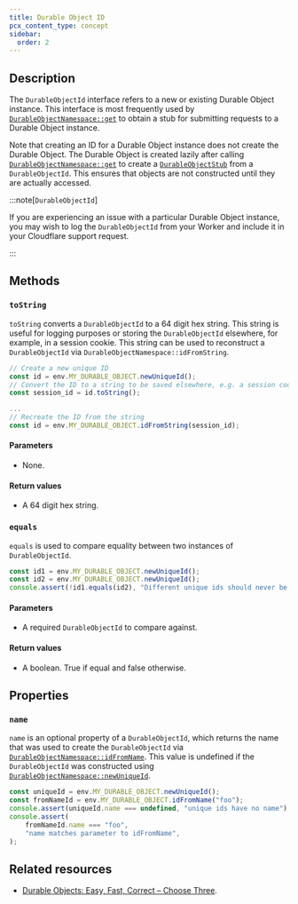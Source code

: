 ```yaml
---
title: Durable Object ID
pcx_content_type: concept
sidebar:
  order: 2
---
```



## Description

The `DurableObjectId` interface refers to a new or existing Durable Object instance. This interface is most frequently used by [`DurableObjectNamespace::get`](/durable-objects/api/namespace/#get) to obtain a stub for submitting requests to a Durable Object instance.

Note that creating an ID for a Durable Object instance does not create the Durable Object. The Durable Object is created lazily after calling [`DurableObjectNamespace::get`](/durable-objects/api/namespace/#get) to create a [`DurableObjectStub`](/durable-objects/api/stub) from a `DurableObjectId`. This ensures that objects are not constructed until they are actually accessed.

:::note[`DurableObjectId`]

If you are experiencing an issue with a particular Durable Object instance, you may wish to log the `DurableObjectId` from your Worker and include it in your Cloudflare support request.

:::

## Methods

### `toString`

`toString` converts a `DurableObjectId` to a 64 digit hex string. This string is useful for logging purposes or storing the `DurableObjectId` elsewhere, for example, in a session cookie. This string can be used to reconstruct a `DurableObjectId` via `DurableObjectNamespace::idFromString`.

```js
// Create a new unique ID
const id = env.MY_DURABLE_OBJECT.newUniqueId();
// Convert the ID to a string to be saved elsewhere, e.g. a session cookie
const session_id = id.toString();

...
// Recreate the ID from the string
const id = env.MY_DURABLE_OBJECT.idFromString(session_id);
```

#### Parameters

- None.

#### Return values

- A 64 digit hex string.

### `equals`

`equals` is used to compare equality between two instances of `DurableObjectId`.

```js
const id1 = env.MY_DURABLE_OBJECT.newUniqueId();
const id2 = env.MY_DURABLE_OBJECT.newUniqueId();
console.assert(!id1.equals(id2), "Different unique ids should never be equal.");
```

#### Parameters

- A required `DurableObjectId` to compare against.

#### Return values

- A boolean. True if equal and false otherwise.

## Properties

### `name`

`name` is an optional property of a `DurableObjectId`, which returns the name that was used to create the `DurableObjectId` via [`DurableObjectNamespace::idFromName`](/durable-objects/api/namespace/#idfromname). This value is undefined if the `DurableObjectId` was constructed using [`DurableObjectNamespace::newUniqueId`](/durable-objects/api/namespace/#newuniqueid).

```js
const uniqueId = env.MY_DURABLE_OBJECT.newUniqueId();
const fromNameId = env.MY_DURABLE_OBJECT.idFromName("foo");
console.assert(uniqueId.name === undefined, "unique ids have no name");
console.assert(
	fromNameId.name === "foo",
	"name matches parameter to idFromName",
);
```

## Related resources

- [Durable Objects: Easy, Fast, Correct – Choose Three](https://blog.cloudflare.com/durable-objects-easy-fast-correct-choose-three/).

